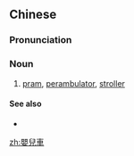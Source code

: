 {{also|婴儿车}}
==Chinese==
{{zh-forms|s=婴儿车|type=21}}

===Pronunciation===
{{zh-pron
|m=yīng'érchē
|c=jing1 ji4 ce1
|cat=n
}}

===Noun===
{{zh-noun}}

# [[pram]], [[perambulator]], [[stroller]] {{gloss|baby carriage}}

====See also====
* {{zh-l|童車}}

[[zh:嬰兒車]]